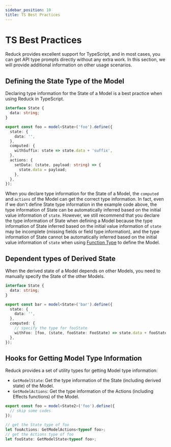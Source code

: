 ```yaml
---
sidebar_position: 10
title: TS Best Practices
---
```

# TS Best Practices

Reduck provides excellent support for TypeScript, and in most cases, you can get API type prompts directly without any extra work. In this section, we will provide additional information on other usage scenarios.

## Defining the State Type of the Model

Declaring type information for the State of a Model is a best practice when using Reduck in TypeScript.

```ts
interface State {
  data: string;
}

export const foo = model<State>('foo').define({
  state: {
    data: '',
  },
  computed: {
    withSuffix: state => state.data + 'suffix',
  },
  actions: {
    setData: (state, payload: string) => {
      state.data = payload;
    },
  },
});
```

When you declare type information for the State of a Model, the `computed` and `actions` of the Model can get the correct type information. In fact, even if we don't define State type information in the example code above, the type information of State can be automatically inferred based on the initial value information of `state`. However, we still recommend that you declare the type information of State when defining a Model because the type information of State inferred based on the initial value information of `state` may be incomplete (missing fields or field type information), and the type information of State cannot be automatically inferred based on the initial value information of `state` when using [Function Type](/apis/app/runtime/model/model_#function-type) to define the Model.

## Dependent types of Derived State

When the derived state of a Model depends on other Models, you need to manually specify the State of the other Models.


```ts
interface State {
  data: string;
}

export const bar = model<State>('bar').define({
  state: {
    data: '',
  },
  computed: {
    // specify the type for fooState
    withFoo: [foo, (state, fooState: FooState) => state.data + fooState.data],
  },
});
```

## Hooks for Getting Model Type Information

Reduck provides a set of utility types for getting Model type information:

- `GetModelState`: Get the type information of the State (including derived state) of the Model.
- `GetModelActions`: Get the type information of the Actions (including Effects functions) of the Model.

```ts
export const foo = model<State2>('foo').define({
  // skip some codes
});

// get the State type of foo
let fooActions: GetModelActions<typeof foo>;
// get the Actions type of foo
let fooState: GetModelState<typeof foo>;
```
